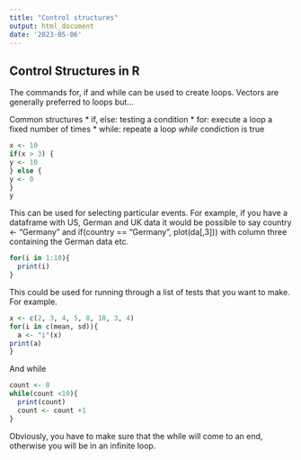 ```yaml
---
title: "Control structures"
output: html_document
date: '2023-05-06'
---
```


Control Structures in R
--------------------------------------
The commands for, if and while can be used to create loops.  Vectors are generally preferred to loops but...

Common structures
* if, else:  testing a condition
* for: execute a loop a fixed number of times
* while: repeate a loop *while* condiction is true

```r
x <- 10
if(x > 3) {
y <- 10
} else {
y <- 0
}
y
```
This can be used for selecting particular events. For example, if you have a dataframe with US, German and UK data it would be possible to say country <- "Germany" and if(country == "Germany", plot(da[,3])) with column three containing the German data etc.

```r
for(i in 1:10){
  print(i)
}
```
This could be used for running through a list of tests that you want to make.  For example. 

```r
x <- c(2, 3, 4, 5, 8, 10, 3, 4)
for(i in c(mean, sd)){
  a <- "i"(x)
print(a)
}
```
And while
```r
count <- 0
while(count <10){
  print(count)
  count <- count +1
}
```
Obviously, you have to make sure that the while will come to an end, otherwise you will be in an infinite loop. 
